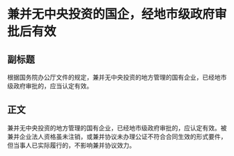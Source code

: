 # 兼并无中央投资的国企，经地市级政府审批后有效
## 副标题
根据国务院办公厅文件的规定，兼并无中央投资的地方管理的国有企业，已经地市级政府审批的，应当认定有效。
## 正文
兼并无中央投资的地方管理的国有企业，已经地市级政府审批的，应认定有效。被兼并企业法人资格虽未注销，或兼并协议未办理公证不符合合同生效的形式要件，但当事人已实际履行的，不影响兼并协议效力。